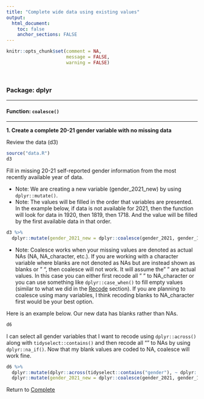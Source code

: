 ```yaml
---
title: "Complete wide data using existing values"
output: 
  html_document:
    toc: false
    anchor_sections: FALSE
---
```


```r
knitr::opts_chunk$set(comment = NA,
                      message = FALSE,
                      warning = FALSE)
```

<br>

### Package: dplyr

---

#### Function: `coalesce()`

---

**1\. Create a complete 20-21 gender variable with no missing data**

Review the data (d3)

```r

source("data.R")
d3

```

Fill in missing 20-21 self-reported gender information from the most recently available year of data.

* Note: We are creating a new variable (gender_2021_new) by using `dplyr::mutate()`.
* Note: The values will be filled in the order that variables are presented. In the example below, if data is not available for 2021, then the function will look for data in 1920, then 1819, then 1718. And the value will be filled by the first available data in that order.

```r

d3 %>% 
  dplyr::mutate(gender_2021_new = dplyr::coalesce(gender_2021, gender_1920, gender_1819, gender_1718))

```

* Note: Coalesce works when your missing values are denoted as actual NAs (NA, NA_character, etc.). If you are working with a character variable where blanks are not denoted as NAs but are instead shown as blanks or " ", then coalesce will not work. It will assume the " " are actual values. In this case you can either first recode all " " to NA_character or you can use something like `dplyr::case_when()` to fill empty values (similar to what we did in the [Recode](https://github.com/Cghlewis/data-wrangling-functions/wiki/Recode) section). If you are planning to coalesce using many variables, I think recoding blanks to NA_character first would be your best option. 

Here is an example below. Our new data has blanks rather than NAs.

```r

d6

```

I can select all gender variables that I want to recode using `dplyr::across()` along with `tidyselect::contains()` and then recode all "" to NAs by using `dplyr::na_if()`. Now that my blank values are coded to NA, coalesce will work fine.

```r

d6 %>%
  dplyr::mutate(dplyr::across(tidyselect::contains("gender"), ~ dplyr::na_if(., ""))) %>%
  dplyr::mutate(gender_2021_new = dplyr::coalesce(gender_2021, gender_1920, gender_1819, gender_1718))

```


Return to [Complete](https://github.com/Cghlewis/data-wrangling-functions/wiki/Complete)
